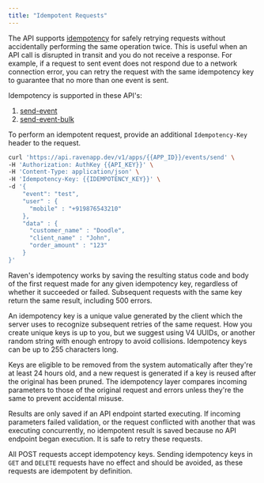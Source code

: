 ```yaml
---
title: "Idempotent Requests"
---
```


The API supports [idempotency](https://en.wikipedia.org/wiki/Idempotence) for safely retrying requests without accidentally performing the same operation twice. This is useful when an API call is disrupted in transit and you do not receive a response. For example, if a request to sent event does not respond due to a network connection error, you can retry the request with the same idempotency key to guarantee that no more than one event is sent.

Idempotency is supported in these API's:

1. [send-event](/api-reference/send-event)
2. [send-event-bulk](/api-reference/send-event-bulk)

To perform an idempotent request, provide an additional `Idempotency-Key` header to the request.

```bash curl
curl 'https://api.ravenapp.dev/v1/apps/{{APP_ID}}/events/send' \
-H 'Authorization: AuthKey {{API_KEY}}' \
-H 'Content-Type: application/json' \
-H 'Idempotency-Key: {{IDEMPOTENCY_KEY}}' \
-d '{
	"event": "test",
    "user" : {
      "mobile" : "+919876543210"
    },
    "data" : {
      "customer_name" : "Doodle",
      "client_name" : "John",
      "order_amount" : "123"
    }
}'
```

Raven's idempotency works by saving the resulting status code and body of the first request made for any given idempotency key, regardless of whether it succeeded or failed. Subsequent requests with the same key return the same result, including 500 errors.

An idempotency key is a unique value generated by the client which the server uses to recognize subsequent retries of the same request. How you create unique keys is up to you, but we suggest using V4 UUIDs, or another random string with enough entropy to avoid collisions. Idempotency keys can be up to 255 characters long.

Keys are eligible to be removed from the system automatically after they're at least 24 hours old, and a new request is generated if a key is reused after the original has been pruned. The idempotency layer compares incoming parameters to those of the original request and errors unless they're the same to prevent accidental misuse.

Results are only saved if an API endpoint started executing. If incoming parameters failed validation, or the request conflicted with another that was executing concurrently, no idempotent result is saved because no API endpoint began execution. It is safe to retry these requests.

All POST requests accept idempotency keys. Sending idempotency keys in `GET` and `DELETE` requests have no effect and should be avoided, as these requests are idempotent by definition.
